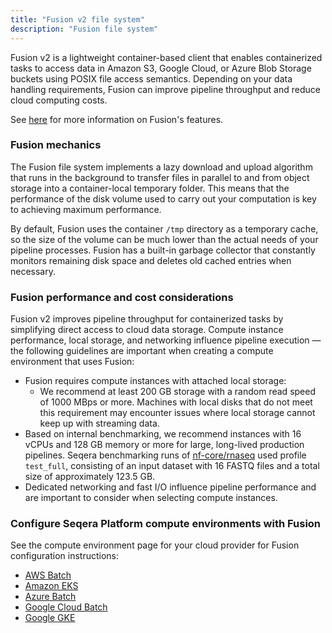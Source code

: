 ```yaml
---
title: "Fusion v2 file system"
description: "Fusion file system"
---
```


Fusion v2 is a lightweight container-based client that enables containerized tasks to access data in Amazon S3, Google Cloud, or Azure Blob Storage buckets using POSIX file access semantics. Depending on your data handling requirements, Fusion can improve pipeline throughput and reduce cloud computing costs. 

See [here](https://www.nextflow.io/docs/latest/fusion.html#fusion-file-system) for more information on Fusion's features.

### Fusion mechanics

The Fusion file system implements a lazy download and upload algorithm that runs in the background to transfer files in parallel to and from object storage into a container-local temporary folder. This means that the performance of the disk volume used to carry out your computation is key to achieving maximum performance.

By default, Fusion uses the container `/tmp` directory as a temporary cache, so the size of the volume can be much lower than the actual needs of your pipeline processes. Fusion has a built-in garbage collector that constantly monitors remaining disk space and deletes old cached entries when necessary. 

### Fusion performance and cost considerations

Fusion v2 improves pipeline throughput for containerized tasks by simplifying direct access to cloud data storage. Compute instance performance, local storage, and networking influence pipeline execution — the following guidelines are important when creating a compute environment that uses Fusion: 

- Fusion requires compute instances with attached local storage: 
    - We recommend at least 200 GB storage with a random read speed of 1000 MBps or more. Machines with local disks that do not meet this requirement may encounter issues where local storage cannot keep up with streaming data.
- Based on internal benchmarking, we recommend instances with 16 vCPUs and 128 GB memory or more for large, long-lived production pipelines. Seqera benchmarking runs of [nf-core/rnaseq](https://github.com/nf-core/rnaseq) used profile `test_full`, consisting of an input dataset with 16 FASTQ files and a total size of approximately 123.5 GB. 
- Dedicated networking and fast I/O influence pipeline performance and are important to consider when selecting compute instances.

### Configure Seqera Platform compute environments with Fusion

See the compute environment page for your cloud provider for Fusion configuration instructions:

- [AWS Batch](../../compute-envs/aws-batch.mdx)
- [Amazon EKS](../../compute-envs/eks.mdx)
- [Azure Batch](../../compute-envs/azure-batch.mdx)
- [Google Cloud Batch](../../compute-envs/google-cloud-batch.mdx)
- [Google GKE](../../compute-envs/gke.mdx)
